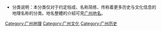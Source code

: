 {{Catnav|頁面分類|各種主題的頁面分類|依中国各省来作的分类|中国各省地理|广州地理}}
*分类说明：本分类仅对于约定俗成、名称简练、传称着更多历史与文化信息的地理名称的分类。地名整體的介紹可見[[:Category:广州地名|广州地名]]。

[[Category:广州地理|Category:广州地理]]
[[Category:广州文化|Category:广州文化]]
[[Category:广州历史|Category:广州历史]]